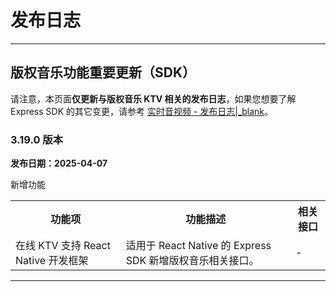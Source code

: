 # 发布日志

- - -

## 版权音乐功能重要更新（SDK）

<Warning title="Warning">

请注意，本页面**仅更新与版权音乐 KTV 相关的发布日志**，如果您想要了解 Express SDK 的其它变更，请参考 [实时音视频 - 发布日志\|_blank](!ExpressVideoSDK-DownloadSDK/Release_Notes)。
</Warning>

### 3.19.0 版本

**发布日期：2025-04-07** 

<p class="hthree">新增功能</p>

<table>
  
<tbody><tr>
<th>功能项</th>
<th>功能描述</th>
<th>相关接口</th>
</tr>
<tr>
<td>在线 KTV 支持 React Native 开发框架</td>
<td>适用于 React Native 的 Express SDK 新增版权音乐相关接口。</td>
<td>-</td>
</tr>
</tbody></table>

---

